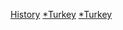 {{WPSS-cat}}
{{Stub Category|article=[[土耳其历史|土耳其历史]]|newstub=Turkey-hist-stub|category=土耳其历史}}

[[Category:土耳其小作品|History]]
[[Category:亚洲历史小作品|*Turkey]]
[[Category:歐洲歷史小作品|*Turkey]]
